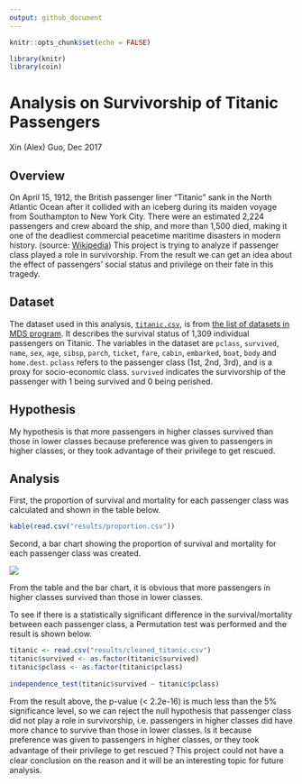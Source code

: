 ```yaml
---
output: github_document
---
```


```r
knitr::opts_chunk$set(echo = FALSE)
```

```r
library(knitr)
library(coin)
```

# Analysis on Survivorship of Titanic Passengers

Xin (Alex) Guo, Dec 2017

## Overview

On April 15, 1912, the British passenger liner "Titanic" sank in the North Atlantic Ocean after it collided with an iceberg during its maiden voyage from Southampton to New York City. There were an estimated 2,224 passengers and crew aboard the ship, and more than 1,500 died, making it one of the deadliest commercial peacetime maritime disasters in modern history. (source: [Wikipedia](https://en.wikipedia.org/wiki/RMS_Titanic)) This project is trying to analyze if passenger class played a role in survivorship. From the result we can get an idea about the effect of passengers' social status and privilege on their fate in this tragedy.

## Dataset

The dataset used in this analysis, [`titanic.csv`](https://github.com/alexguoxin/Survivorship-of-Titanic-Passengers/blob/master/data/titanic.csv), is from [the list of datasets in MDS program](https://github.ubc.ca/ubc-mds-2017/datasets). It describes the survival status of 1,309 individual passengers on Titanic. The variables in the dataset are `pclass`, `survived`, `name`, `sex`, `age`, `sibsp`, `parch`, `ticket`, `fare`, `cabin`, `embarked`, `boat`, `body` and `home.dest`. `pclass` refers to the passenger class (1st, 2nd, 3rd), and is a proxy for socio-economic class. `survived` indicates the survivorship of the passenger with 1 being survived and 0 being perished. 

## Hypothesis

My hypothesis is that more passengers in higher classes survived than those in lower classes because preference was given to passengers in higher classes, or they took advantage of their privilege to get rescued.

## Analysis

First, the proportion of survival and mortality for each passenger class was calculated and shown in the table below.

```r
kable(read.csv("results/proportion.csv"))
```

Second, a bar chart showing the proportion of survival and mortality for each passenger class was created.

![](../results/figure/bar_chart.png)

From the table and the bar chart, it is obvious that more passengers in higher classes survived than those in lower classes.

To see if there is a statistically significant difference in the survival/mortality between each passenger class, a Permutation test was performed and the result is shown below.

```r
titanic <- read.csv("results/cleaned_titanic.csv")
titanic$survived <- as.factor(titanic$survived)
titanic$pclass <- as.factor(titanic$pclass)
  
independence_test(titanic$survived ~ titanic$pclass)
```

From the result above, the p-value (< 2.2e-16) is much less than the 5% significance level, so we can reject the null hypothesis that passenger class did not play a role in survivorship, i.e. passengers in higher classes did have more chance to survive than those in lower classes. Is it because preference was given to passengers in higher classes, or they took advantage of their privilege to get rescued？This project could not have a clear conclusion on the reason and it will be an interesting topic for future analysis.
